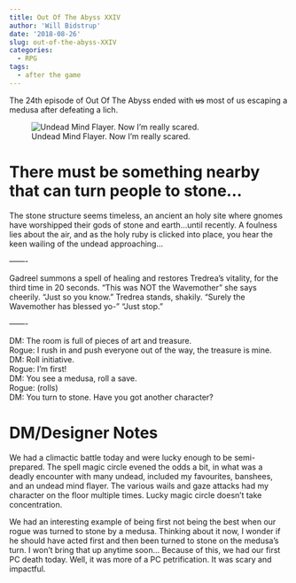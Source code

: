 ```yaml
---
title: Out Of The Abyss XXIV
author: 'Will Bidstrup'
date: '2018-08-26'
slug: out-of-the-abyss-XXIV
categories:
  - RPG
tags:
  - after the game
---
```


The 24th episode of Out Of The Abyss ended with <del>us</del> most of us escaping a medusa after defeating a lich.

![Undead Mind Flayer. Now I'm really scared.](/images/oota/lich.png) 



# There must be something nearby that can turn people to stone…

The stone structure seems timeless, an ancient an holy site where gnomes have worshipped their gods of stone and earth…until recently. A foulness lies about the air, and as the holy ruby is clicked into place, you hear the keen wailing of the undead approaching…

——-

Gadreel summons a spell of healing and restores Tredrea’s vitality, for the third time in 20 seconds. 
“This was NOT the Wavemother” she says cheerily. “Just so you know.”
Tredrea stands, shakily.
“Surely the Wavemother has blessed yo-”
“Just stop.”

——-

DM: The room is full of pieces of art and treasure.  
Rogue: I rush in and push everyone out of the way, the treasure is mine.  
DM: Roll initiative.  
Rogue: I’m first!  
DM: You see a medusa, roll a save.  
Rogue: (rolls)  
DM: You turn to stone. Have you got another character?  



# DM/Designer Notes


We had a climactic battle today and were lucky enough to be semi-prepared. The spell magic circle evened the odds a bit, in what was a deadly encounter with many undead, included my favourites, banshees, and an undead mind flayer. The various wails and gaze attacks had my character on the floor multiple times. Lucky magic circle doesn’t take concentration.

We had an interesting example of being first not being the best when our rogue was turned to stone by a medusa. Thinking about it now, I wonder if he should have acted first and then been turned to stone on the medusa’s turn. I won’t bring that up anytime soon…
Because of this, we had our first PC death today. Well, it was more of a PC petrification. It was scary and impactful.
